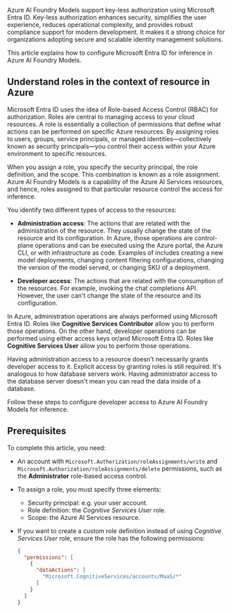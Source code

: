 ---
---

Azure AI Foundry Models support key-less authorization using Microsoft Entra ID. Key-less authorization enhances security, simplifies the user experience, reduces operational complexity, and provides robust compliance support for modern development. It makes it a strong choice for organizations adopting secure and scalable identity management solutions.

This article explains how to configure Microsoft Entra ID for inference in Azure AI Foundry Models.

## Understand roles in the context of resource in Azure

Microsoft Entra ID uses the idea of Role-based Access Control (RBAC) for authorization. Roles are central to managing access to your cloud resources. A role is essentially a collection of permissions that define what actions can be performed on specific Azure resources. By assigning roles to users, groups, service principals, or managed identities—collectively known as security principals—you control their access within your Azure environment to specific resources.

When you assign a role, you specify the security principal, the role definition, and the scope. This combination is known as a role assignment. Azure AI Foundry Models is a capability of the Azure AI Services resources, and hence, roles assigned to that particular resource control the access for inference.

You identify two different types of access to the resources:

* **Administration access**: The actions that are related with the administration of the resource. They usually change the state of the resource and its configuration. In Azure, those operations are control-plane operations and can be executed using the Azure portal, the Azure CLI, or with infrastructure as code. Examples of includes creating a new model deployments, changing content filtering configurations, changing the version of the model served, or changing SKU of a deployment.

* **Developer access**: The actions that are related with the consumption of the resources. For example, invoking the chat completions API. However, the user can't change the state of the resource and its configuration.

In Azure, administration operations are always performed using Microsoft Entra ID. Roles like **Cognitive Services Contributor** allow you to perform those operations. On the other hand, developer operations can be performed using either access keys or/and Microsoft Entra ID. Roles like **Cognitive Services User** allow you to perform those operations.

<Info>
Having administration access to a resource doesn't necessarily grants developer access to it. Explicit access by granting roles is still required. It's analogous to how database servers work. Having administrator access to the database server doesn't mean you can read the data inside of a database.
</Info>

Follow these steps to configure developer access to Azure AI Foundry Models for inference.

## Prerequisites

To complete this article, you need:


<HowToPrerequisites /> 

* An account with `Microsoft.Authorization/roleAssignments/write` and `Microsoft.Authorization/roleAssignments/delete` permissions, such as the **Administrator** role-based access control.

* To assign a role, you must specify three elements: 
  
  * Security principal: e.g. your user account.
  * Role definition: the *Cognitive Services User* role.
  * Scope: the Azure AI Services resource.

* If you want to create a custom role definition instead of using *Cognitive Services User* role, ensure the role has the following permissions:

  ```json
  {
    "permissions": [
      {
        "dataActions": [
          "Microsoft.CognitiveServices/accounts/MaaS/*"
        ]
      }
    ]
  }
  ```
